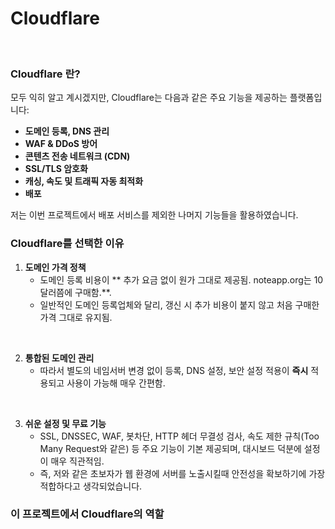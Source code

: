 

# Cloudflare

<div className="flex justify-center my-6">
  <DocsImage src={cfImage} alt="Cloudflare" border={false} style={{maxWidth: 300}}/>
</div>
<br/>


### Cloudflare 란?

모두 익히 알고 계시겠지만, Cloudflare는 다음과 같은 주요 기능을 제공하는 플랫폼입니다:<br/>

- **도메인 등록, DNS 관리**
- **WAF & DDoS 방어**
- **콘텐츠 전송 네트워크 (CDN)**
- **SSL/TLS 암호화**
- **캐싱, 속도 및 트래픽 자동 최적화**
- **배포**

저는 이번 프로젝트에서 배포 서비스를 제외한 나머지 기능들을 활용하였습니다.

### Cloudflare를 선택한 이유

1. **도메인 가격 정책**
    - 도메인 등록 비용이 ** 추가 요금 없이 원가 그대로 제공됨. noteapp.org는 10달러쯤에 구매함.**.
    - 일반적인 도메인 등록업체와 달리, 갱신 시 추가 비용이 붙지 않고 처음 구매한 가격 그대로 유지됨.

<br/>

2. **통합된 도메인 관리**
    - 따라서 별도의 네임서버 변경 없이 등록, DNS 설정, 보안 설정 적용이 **즉시** 적용되고  사용이 가능해 매우 간편함.

<br/>

3. **쉬운 설정 및 무료 기능**
    - SSL, DNSSEC, WAF, 봇차단, HTTP 헤더 무결성 검사, 속도 제한 규칙(Too Many Request와 같은) 등 주요 기능이 기본 제공되며, 대시보드 덕분에 설정이 매우 직관적임.
    - 즉, 저와 같은 초보자가 웹 환경에 서버를 노출시킬때 안전성을 확보하기에 가장 적합하다고 생각되었습니다.


### 이 프로젝트에서 Cloudflare의 역할

<DocsImage src={httpImg} alt="httpsImage"/>
<DocsImage src={httpImg2} alt="httpsImage2"/>